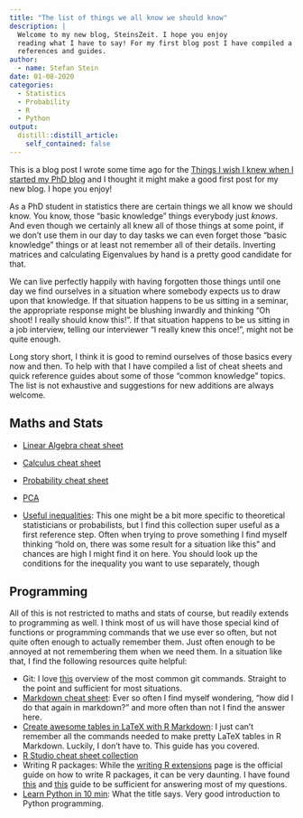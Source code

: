 ```yaml
---
title: "The list of things we all know we should know"
description: |
  Welcome to my new blog, SteinsZeit. I hope you enjoy 
  reading what I have to say! For my first blog post I have compiled a list of useful maths and programming 
  references and guides.
author:
  - name: Stefan Stein  
date: 01-08-2020
categories:
  - Statistics
  - Probability
  - R
  - Python
output:
  distill::distill_article:
    self_contained: false
---
```


This is a blog post I wrote some time ago for the [Things I wish I knew when I started my PhD blog](https://iwihktw.wordpress.com/2019/12/05/the-list-of-things-we-all-know-we-should-know/) and I thought it might make a good first post for my new blog. I hope you enjoy!

As a PhD student in statistics there are certain things we all know we should know. You know, those “basic knowledge” things everybody just *knows*. And even though we certainly all knew all of those things at some point, if we don’t use them in our day to day tasks we can even forget those “basic knowledge” things or at least not remember all of their details. Inverting matrices and calculating Eigenvalues by hand is a pretty good candidate for that.

We can live perfectly happily with having forgotten those things until one day we find ourselves in a situation where somebody expects us to draw upon that knowledge. If that situation happens to be us sitting in a seminar, the appropriate response might be blushing inwardly and thinking “Oh shoot! I really should know this!”. If that situation happens to be us sitting in a job interview, telling our interviewer “I really knew this once!”, might not be quite enough.

Long story short, I think it is good to remind ourselves of those basics every now and then. To help with that I have compiled a list of cheat sheets and quick reference guides about some of those “common knowledge” topics. The list is not exhaustive and suggestions for new additions are always welcome.

## Maths and Stats

- [Linear Algebra cheat sheet](https://www.souravsengupta.com/cds2016/lectures/Savov_Notes.pdf)

- [Calculus cheat sheet](http://www.toomey.org/tutor/harolds_cheat_sheets/Harolds_Calculus_Notes_Cheat_Sheet_2017.pdf?fbclid=IwAR3egBMCUlIYPlN1Sq2zJJMlws5-1DUgIFjPbqfs5lYR7mx2yp9TPF84uQI)

- [Probability cheat sheet](http://iwihktw.files.wordpress.com/2019/12/18f81-probability_cheatsheet.pdf)

- [PCA](http://alexhwilliams.info/itsneuronalblog/2016/03/27/pca/)

- [Useful inequalities](http://www.lkozma.net/inequalities_cheat_sheet/ineq.pdf): This one might be a bit more specific to theoretical statisticians or probabilists, but I find this collection super useful as a first reference step. Often when trying to prove something I find myself thinking "hold on, there was some result for a situation like this" and chances are high I might find it on here. You should look up the conditions for the inequality you want to use separately, though

## Programming

All of this is not restricted to maths and stats of course, but readily extends to programming as well. I think most of us will have those special kind of functions or programming commands that we use ever so often, but not quite often enough to actually remember them. Just often enough to be annoyed at not remembering them when we need them. In a situation like that, I find the following resources quite helpful:

- Git: I love [this](http://rogerdudler.github.io/git-guide/?ref=hackr.io) overview of the most common git commands. Straight to the point and sufficient for most situations.
- [Markdown cheat sheet](https://github.com/adam-p/markdown-here/wiki/Markdown-Cheatsheet): Ever so often I find myself wondering, "how did I do that again in markdown?" and more often than not I find the answer here.
- [Create awesome tables in LaTeX with R Markdown](https://haozhu233.github.io/kableExtra/awesome_table_in_pdf.pdf): I just can't remember all the commands needed to make pretty LaTeX tables in R Markdown. Luckily, I don't have to. This guide has you covered.
- [R Studio cheat sheet collection](https://www.rstudio.com/resources/cheatsheets/)
- Writing R packages: While the [writing R extensions]("https://cran.r-project.org/doc/manuals/r-release/R-exts.html") page is the official guide on how to write R packages, it can be very daunting. I have found [this](http://r-pkgs.had.co.nz) and [this](https://kbroman.org/pkg_primer/) guide to be sufficient for answering most of my questions.
- [Learn Python in 10 min](https://www.stavros.io/tutorials/python/): What the title says. Very good introduction to Python programming.







